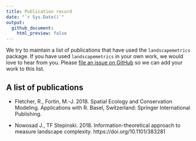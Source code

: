```yaml
---
title: Publication record
date: "`r Sys.Date()`"
output:
  github_document:
    html_preview: false
---
```


We try to maintain a list of publications that have used the `landscapemetrics` package. If you have used `landscapemetrics` in your own work, we would love to hear from you. Please [file an issue on GitHub](https://github.com/r-spatialecology/landscapemetrics/issues/new/) so we can add your work to this list.

## A list of publications

- Fletcher, R., Fortin, M.-J. 2018. Spatial Ecology and Conservation Modeling. Applications with R. Basel, Switzerland: Springer International Publishing.

- Nowosad J., TF Stepinski. 2018. Information-theoretical approach to measure landscape complexity. https://doi.org/10.1101/383281
